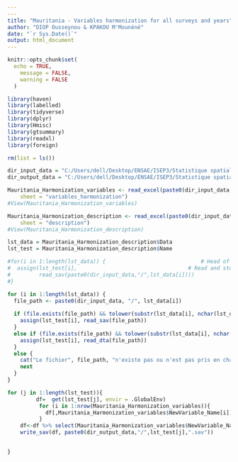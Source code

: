 ---
---
title: "Mauritania - Variables harmonization for all surveys and years"
author: "DIOP Ousseynou & KPAKOU M'Mounéné"
date: "`r Sys.Date()`"
output: html_document
---

```{r setup, include=FALSE}
knitr::opts_chunk$set(
  echo = TRUE,
	message = FALSE,
	warning = FALSE
  )
```

```{r packages needed}
library(haven)
library(labelled)
library(tidyverse)
library(dplyr)
library(Hmisc)
library(gtsummary)
library(readxl)
library(foreign)
```

```{r}
rm(list = ls())
```

```{r environment settings}

dir_input_data = "C:/Users/dell/Desktop/ENSAE/ISEP3/Statistique spatiale/Pré-projet/data/input_data/Mauritania"
dir_output_data = "C:/Users/dell/Desktop/ENSAE/ISEP3/Statistique spatiale/Pré-projet/data/output_data/Mauritania"
```

```{r read harmonization excel file}

Mauritania_Harmonization_variables <- read_excel(paste0(dir_input_data,"/MRT_Harmonization.xlsx"), 
    sheet = "variables_harmonization")
#View(Mauritania_Harmonization_variables)

Mauritania_Harmonization_description <- read_excel(paste0(dir_input_data,"/MRT_Harmonization.xlsx"), 
    sheet = "description")
#View(Mauritania_Harmonization_description)
```

```{r data importation}

lst_data = Mauritania_Harmonization_description$Data
lst_test = Mauritania_Harmonization_description$Name

#for(i in 1:length(lst_data)) {                              # Head of for-loop
#  assign(lst_test[i],                                   # Read and store data frames
#         read_sav(paste0(dir_input_data,"/",lst_data[i])))
#}

for (i in 1:length(lst_data)) {
  file_path <- paste0(dir_input_data, "/", lst_data[i])
  
  if (file.exists(file_path) && tolower(substr(lst_data[i], nchar(lst_data[i]) - 3,nchar(lst_data[i]))) == ".sav") {
    assign(lst_test[i], read_sav(file_path))
  }
  else if (file.exists(file_path) && tolower(substr(lst_data[i], nchar(lst_data[i]) - 3,nchar(lst_data[i]))) == ".dta") {
    assign(lst_test[i], read_dta(file_path))
  }
  else {
    cat("Le fichier", file_path, "n'existe pas ou n'est pas pris en charge.\n")
    next  
  }
}


```


```{r select and rename columns needed}

for (j in 1:length(lst_test)){
         df=  get(lst_test[j], envir = .GlobalEnv)
          for (i in 1:nrow(Mauritania_Harmonization_variables)){
            df[,Mauritania_Harmonization_variables$NewVariable_Name[i]]=ifelse(is.na(Mauritania_Harmonization_variables[i,lst_test[j]]),NA,df[,Mauritania_Harmonization_variables[i,lst_test[j]][[1]]])
          }
    df<-df %>% select(Mauritania_Harmonization_variables$NewVariable_Name)
    write_sav(df, paste0(dir_output_data,"/",lst_test[j],".sav"))
    

}



```